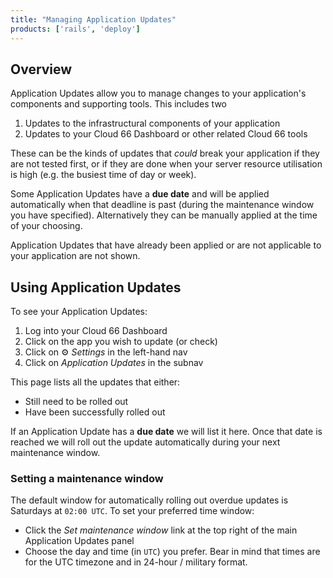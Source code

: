 ```yaml
---
title: "Managing Application Updates"
products: ['rails', 'deploy']
---
```


## Overview

Application Updates allow you to manage changes to your application's components and supporting tools. This includes two 

1. Updates to the infrastructural components of your application
2. Updates to your Cloud 66 Dashboard or other related Cloud 66 tools

These can be the kinds of updates that *could* break your application if they are not tested first, or if they are done when your server resource utilisation is high (e.g. the busiest time of day or week). 

Some Application Updates have a **due date** and will be applied automatically when that deadline is past (during the maintenance window you have specified). Alternatively they can be manually applied at the time of your choosing.

Application Updates that have already been applied or are not applicable to your application are not shown.

## Using Application Updates

To see your Application Updates:

1. Log into your Cloud 66 Dashboard
2. Click on the app you wish to update (or check)
3. Click on ⚙️ *Settings* in the left-hand nav
4. Click on *Application Updates* in the subnav

This page lists all the updates that either:

- Still need to be rolled out
- Have been successfully rolled out

If an Application Update has a **due date** we will list it here. Once that date is reached we will roll out the update automatically during your next maintenance window.

### Setting a maintenance window

The default window for automatically rolling out overdue updates is Saturdays at `02:00 UTC`.  To set your preferred time window:

- Click the *Set maintenance window* link at the top right of the main Application Updates panel
- Choose the day and time (in `UTC`) you prefer. Bear in mind that times are for the UTC timezone and in 24-hour / military format.
